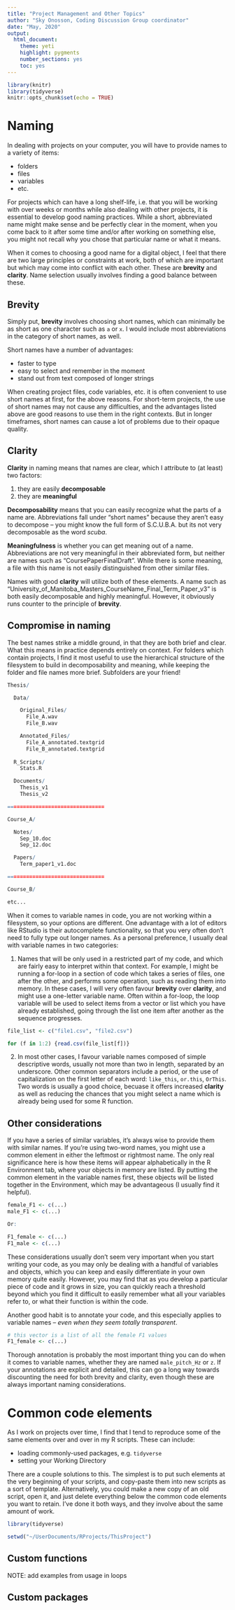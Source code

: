 ```yaml
---
title: "Project Management and Other Topics"
author: "Sky Onosson, Coding Discussion Group coordinator"
date: "May, 2020"
output: 
  html_document: 
    theme: yeti
    highlight: pygments
    number_sections: yes
    toc: yes
---
```


```r
library(knitr)
library(tidyverse)
knitr::opts_chunk$set(echo = TRUE)
```

# Naming

In dealing with projects on your computer, you will have to provide names to a variety of items:

* folders
* files
* variables
* etc.

For projects which can have a long shelf-life, i.e. that you will be working with over weeks or months while also dealing with other projects, it is essential to develop good naming practices. While a short, abbreviated name might make sense and be perfectly clear in the moment, when you come back to it after some time and/or after working on something else, you might not recall why you chose that particular name or what it means.

When it comes to choosing a good name for a digital object, I feel that there are two large principles or constraints at work, both of which are important but which may come into conflict with each other. These are **brevity** and **clarity**. Name selection usually involves finding a good balance between these.

## Brevity

Simply put, **brevity** involves choosing short names, which can minimally be as short as one character such as `a` or `x`. I would include most abbreviations in the category of short names, as well. 

Short names have a number of advantages:

* faster to type
* easy to select and remember in the moment
* stand out from text composed of longer strings

When creating project files, code variables, etc. it is often convenient to use short names at first, for the above reasons. For short-term projects, the use of short names may not cause any difficulties, and the advantages listed above are good reasons to use them in the right contexts.
But in longer timeframes, short names can cause a lot of problems due to their opaque quality.

## Clarity

**Clarity** in naming means that names are clear, which I attribute to (at least) two factors:

1. they are easily **decomposable**
1. they are **meaningful**

**Decomposability** means that you can easily recognize what the parts of a name are. Abbreviations fall under "short names" because they aren't easy to decompose -- you might know the full form of S.C.U.B.A. but its not very decomposable as the word *scuba*.

**Meaningfulness** is whether you can get meaning out of a name. Abbreviations are not very meaningful in their abbreviated form, but neither are names such as "CoursePaperFinalDraft". While there is some meaning, a file with this name is not easily distinguished from other similar files.

Names with good **clarity** will utilize both of these elements. A name such as "University_of_Manitoba_Masters_CourseName_Final_Term_Paper_v3" is both easily decomposable and highly meaningful. However, it obviously runs counter to the principle of **brevity**.

## Compromise in naming

The best names strike a middle ground, in that they are both brief and clear. What this means in practice depends entirely on context. For folders which contain projects, I find it most useful to use the hierarchical structure of the filesystem to build in decomposability and meaning, while keeping the folder and file names more brief. Subfolders are your friend!

```r
Thesis/

  Data/

    Original_Files/
      File_A.wav
      File_B.wav

    Annotated_Files/
      File_A_annotated.textgrid
      File_B_annotated.textgrid
  
  R_Scripts/
    Stats.R

  Documents/
    Thesis_v1
    Thesis_v2

===============================

Course_A/

  Notes/
    Sep_10.doc
    Sep_12.doc

  Papers/
    Term_paper1_v1.doc

===============================

Course_B/

etc...
```

When it comes to variable names in code, you are not working within a filesystem, so your options are different.
One advantage with a lot of editors like RStudio is their autocomplete functionality, so that you very often don't need to fully type out longer names.
As a personal preference, I usually deal with variable names in two categories:

1. Names that will be only used in a restricted part of my code, and which are fairly easy to interpret within that context. For example, I might be running a for-loop in a section of code which takes a series of files, one after the other, and performs some operation, such as reading them into memory. In these cases, I will very often favour **brevity** over **clarity**, and might use a one-letter variable name. Often within a for-loop, the loop variable will be used to select items from a vector or list which you have already established, going through the list one item after another as the sequence progresses.
```r
file_list <- c("file1.csv", "file2.csv")

for (f in 1:2) {read.csv(file_list[f])}
```
2. In most other cases, I favour variable names composed of simple descriptive words, usually not more than two in length, separated by an underscore. Other common separators include a period, or the use of capitalization on the first letter of each word: `like_this`, `or.this`, `OrThis`. Two words is usually a good choice, becuase it offers increased **clarity** as well as reducing the chances that you might select a name which is already being used for some R function.

## Other considerations

If you have a series of similar variables, it's always wise to provide them with similar names. If you're using two-word names, you might use a common element in either the leftmost or rightmost name. The only real significance here is how these items will appear alphabetically in the R Environment tab, where your objects in memory are listed. By putting the common element in the variable names first, these objects will be listed together in the Environment, which may be advantageous (I usually find it helpful).
```r
female_F1 <- c(...)
male_F1 <- c(...)

Or:

F1_female <- c(...)
F1_male <- c(...)
```
These considerations usually don't seem very important when you start writing your code, as you may only be dealing with a handful of variables and objects, which you can keep and easily differentiate in your own memory quite easily. However, you may find that as you develop a particular piece of code and it grows in size, you can quickly reach a threshold beyond which you find it difficult to easily remember what all your variables refer to, or what their function is within the code.

Another good habit is to annotate your code, and this especially applies to variable names -- *even when they seem totally transparent*.
```r
# this vector is a list of all the female F1 values
F1_female <- c(...)
```
Thorough annotation is probably the most important thing you can do when it comes to variable names, whether they are named `male_pitch_Hz` or `z`. If your annotations are explicit and detailed, this can go a long way towards discounting the need for both brevity and clarity, even though these are always important naming considerations.

# Common code elements

As I work on projects over time, I find that I tend to reproduce some of the same elements over and over in my R scripts. These can include:

* loading commonly-used packages, e.g. `tidyverse`
* setting your Working Directory

There are a couple solutions to this. The simplest is to put such elements at the very beginning of your scripts, and copy-paste them into new scripts as a sort of template. Alternatively, you could make a new copy of an old script, open it, and just delete everything below the common code elements you want to retain. I've done it both ways, and they involve about the same amount of work.
```r
library(tidyverse)

setwd("~/UserDocuments/RProjects/ThisProject")
```





## Custom functions

NOTE: add examples from usage in loops

## Custom packages